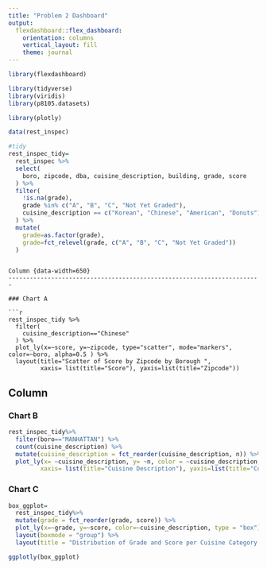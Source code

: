 ```yaml
---
title: "Problem 2 Dashboard"
output: 
  flexdashboard::flex_dashboard:
    orientation: columns
    vertical_layout: fill
    theme: journal
---
```


```r
library(flexdashboard)

library(tidyverse)
library(viridis)
library(p8105.datasets)

library(plotly)
```
```r
data(rest_inspec)

#tidy
rest_inspec_tidy=
  rest_inspec %>% 
  select(
    boro, zipcode, dba, cuisine_description, building, grade, score
  ) %>% 
  filter(
    !is.na(grade),
    grade %in% c("A", "B", "C", "Not Yet Graded"),
    cuisine_description == c("Korean", "Chinese", "American", "Donuts")
  ) %>% 
  mutate(
    grade=as.factor(grade),
    grade=fct_relevel(grade, c("A", "B", "C", "Not Yet Graded"))
  )
```
```

Column {data-width=650}
-----------------------------------------------------------------------

### Chart A

```r
rest_inspec_tidy %>% 
  filter(
    cuisine_description=="Chinese"
  ) %>% 
  plot_ly(x=~score, y=~zipcode, type="scatter", mode="markers", color=~boro, alpha=0.5 ) %>%
  layout(title="Scatter of Score by Zipcode by Borough ",
         xaxis= list(title="Score"), yaxis=list(title="Zipcode"))
```

Column {data-width=350}
-----------------------------------------------------------------------

### Chart B

```r
rest_inspec_tidy%>% 
  filter(boro=="MANHATTAN") %>% 
  count(cuisine_description) %>% 
  mutate(cuisine_description = fct_reorder(cuisine_description, n)) %>% 
  plot_ly(x= ~cuisine_description, y= ~n, color = ~cuisine_description, type="bar") %>% layout(title="Number of Restaurants per Kelly's Favorite Food Categories in Manhattan ",
         xaxis= list(title="Cuisine Description"), yaxis=list(title="Count"))
```

### Chart C

```r
box_ggplot=
  rest_inspec_tidy%>% 
  mutate(grade = fct_reorder(grade, score)) %>% 
  plot_ly(x=~grade, y=~score, color=~cuisine_description, type = "box")%>% 
  layout(boxmode = "group") %>% 
  layout(title = "Distribution of Grade and Score per Cuisine Category in NYC", xaxis=list(title="Restaurant Grade"), yaxis=list(title="Score"))

ggplotly(box_ggplot)
```

